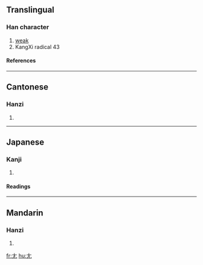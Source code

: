 {{see|尤}}
==Translingual==
{{Han stroke|[[Image:尢-order.gif]]}}
===Han character===
{{Han char|rn=43|rad=尢|as=00|sn=3|four=4001<sub>0</sub>|canj=大山 (KU), X大山 (XKU)}}
# [[weak]]
# KangXi radical 43
====References====
{{Han ref|kx=0298.020|dkj=07539|dj=0593.010|hdz=10551.100|uh=5C22|ud=23586|bh=A471|bd=42097}}
----
==Cantonese==
===Hanzi===
{{yue-hanzi|jyut=[[wong1]]|y=[[wong1]]}}
# {{defn|Cantonese}}
----
==Japanese==
===Kanji===
{{ja-kanji|grade=9|rs=尢00}}
# {{defn|Japanese}} 
====Readings====
{{ja-readings|on=[[おう]] (ō)|kun=[[あしなえ]] (ashinae), [[せむし]] (semushi)}}
----
==Mandarin==
===Hanzi===
{{cmn-hanzi|pin=[[wāng]] ([[wang1]]), [[yóu]] ([[you2]])|wg=wang<sup>1</sup>}}
# {{defn|Mandarin}}

[[fr:尢]]
[[hu:尢]]
